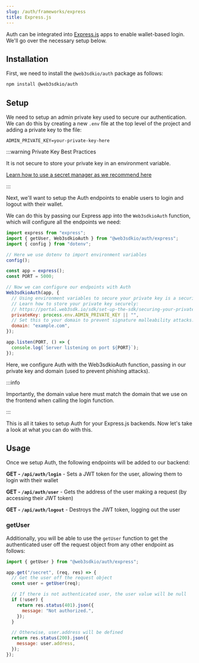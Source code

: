 ```yaml
---
slug: /auth/frameworks/express
title: Express.js
---
```



Auth can be integrated into [Express.js](https://expressjs.com/) apps to enable wallet-based login. We'll go over the necessary setup below.

<div className="row" style={{ marginTop: 24 }}>
  <div className="col col--12">
    <QuickstartCard
      name="Example Repo: Express + Auth"
      link="https://github.com/web3sdkio-example/web3sdkio-auth-express"
      description="Implement web3sdkio Auth with Express"
      image="/assets/languages/javascript.png"
    />
  </div>
</div>

## Installation

First, we need to install the `@web3sdkio/auth` package as follows:

```bash npm2yarn
npm install @web3sdkio/auth
```

## Setup

We need to setup an admin private key used to secure our authentication. We can do this by creating a new `.env` file at the top level of the project and adding a private key to the file:

```
ADMIN_PRIVATE_KEY=your-private-key-here
```

:::warning Private Key Best Practices

It is not secure to store your private key in an environment variable.

[Learn how to use a secret manager as we recommend here](/sdk/set-up-the-sdk/securing-your-private-key)

:::

Next, we'll want to setup the Auth endpoints to enable users to login and logout with their wallet.

We can do this by passing our Express app into the `Web3sdkioAuth` function, which will configure all the endpoints we need:

```js
import express from "express";
import { getUser, Web3sdkioAuth } from "@web3sdkio/auth/express";
import { config } from "dotenv";

// Here we use dotenv to import environment variables
config();

const app = express();
const PORT = 5000;

// Now we can configure our endpoints with Auth
Web3sdkioAuth(app, {
  // Using environment variables to secure your private key is a security vulnerability.
  // Learn how to store your private key securely:
  // https://portal.web3sdk.io/sdk/set-up-the-sdk/securing-your-private-key
  privateKey: process.env.ADMIN_PRIVATE_KEY || "",
  // Set this to your domain to prevent signature malleability attacks.
  domain: "example.com",
});

app.listen(PORT, () => {
  console.log(`Server listening on port ${PORT}`);
});
```

Here, we configure Auth with the Web3sdkioAuth function, passing in our private key and domain (used to prevent phishing attacks).

:::info

Importantly, the domain value here must match the domain that we use on the frontend when calling the login function.

:::

This is all it takes to setup Auth for your Express.js backends. Now let's take a look at what you can do with this.

## Usage

Once we setup Auth, the following endpoints will be added to our backend:

**GET - `/api/auth/login`** - Sets a JWT token for the user, allowing them to login with their wallet

**GET - `/api/auth/user`** - Gets the address of the user making a request (by accessing their JWT token)

**GET - `/api/auth/logout`** - Destroys the JWT token, logging out the user

### getUser

Additionally, you will be able to use the `getUser` function to get the authenticated user off the request object from any other endpoint as follows:

```js
import { getUser } from "@web3sdkio/auth/express";

app.get("/secret", (req, res) => {
  // Get the user off the request object
  const user = getUser(req);

  // If there is not authenticated user, the user value will be null
  if (!user) {
    return res.status(401).json({
      message: "Not authorized.",
    });
  }

  // Otherwise, user.address will be defined
  return res.status(200).json({
    message: user.address,
  });
});
```
